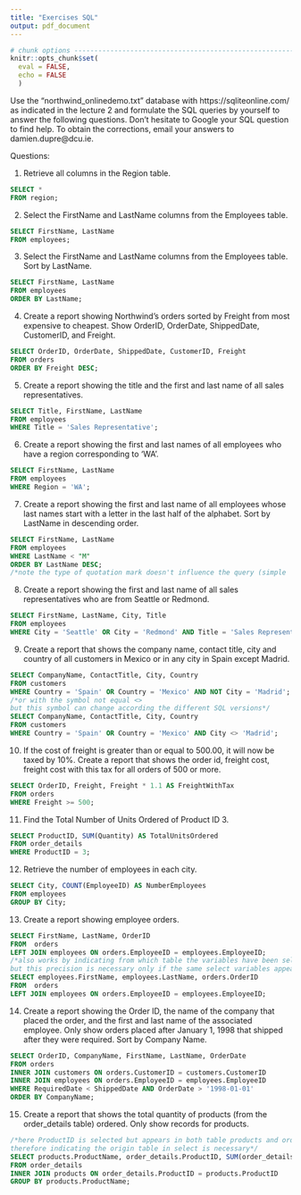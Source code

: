 ```yaml
---
title: "Exercises SQL"
output: pdf_document
---
```


```r
# chunk options ----------------------------------------------------------------
knitr::opts_chunk$set(
  eval = FALSE, 
  echo = FALSE
  )
```

Use the "northwind_onlinedemo.txt" database with https://sqliteonline.com/ as indicated in the lecture 2 and formulate the SQL queries by yourself to answer the following questions. Don’t hesitate to Google your SQL question to find help. To obtain the corrections, email your answers to damien.dupre@dcu.ie.

Questions:

1. Retrieve all columns in the Region table.

```sql
SELECT *
FROM region;
```

2. Select the FirstName and LastName columns from the Employees table.

```sql
SELECT FirstName, LastName
FROM employees;
```

3. Select the FirstName and LastName columns from the Employees table. Sort by LastName.

```sql
SELECT FirstName, LastName
FROM employees
ORDER BY LastName;
```

4. Create a report showing Northwind’s orders sorted by Freight from most expensive to cheapest. Show OrderID, OrderDate, ShippedDate, CustomerID, and Freight.

```sql
SELECT OrderID, OrderDate, ShippedDate, CustomerID, Freight
FROM orders
ORDER BY Freight DESC;
```

5. Create a report showing the title and the first and last name of all sales representatives.

```sql
SELECT Title, FirstName, LastName
FROM employees
WHERE Title = 'Sales Representative';
```

6. Create a report showing the first and last names of all employees who have a region corresponding to ‘WA’.

```sql
SELECT FirstName, LastName
FROM employees
WHERE Region = 'WA';
```

7. Create a report showing the first and last name of all employees whose last names start with a letter in the last half of the alphabet. Sort by LastName in descending order.

```sql
SELECT FirstName, LastName
FROM employees
WHERE LastName < "M"
ORDER BY LastName DESC;
/*note the type of quotation mark doesn't influence the query (simple ' or double ")*/
```

8. Create a report showing the first and last name of all sales representatives who are from Seattle or Redmond.

```sql
SELECT FirstName, LastName, City, Title
FROM employees
WHERE City = 'Seattle' OR City = 'Redmond' AND Title = 'Sales Representative';
```

9. Create a report that shows the company name, contact title, city and country of all customers in Mexico or in any city in Spain except Madrid.

```sql
SELECT CompanyName, ContactTitle, City, Country
FROM customers
WHERE Country = 'Spain' OR Country = 'Mexico' AND NOT City = 'Madrid';
/*or with the symbol not equal <> 
but this symbol can change according the different SQL versions*/
SELECT CompanyName, ContactTitle, City, Country
FROM customers
WHERE Country = 'Spain' OR Country = 'Mexico' AND City <> 'Madrid';
```

10. If the cost of freight is greater than or equal to 500.00, it will now be taxed by 10%. Create a report that shows the order id, freight cost, freight cost with this tax for all orders of 500 or more.

```sql
SELECT OrderID, Freight, Freight * 1.1 AS FreightWithTax
FROM orders
WHERE Freight >= 500;
```

11. Find the Total Number of Units Ordered of Product ID 3.

```sql
SELECT ProductID, SUM(Quantity) AS TotalUnitsOrdered
FROM order_details
WHERE ProductID = 3;
```

12. Retrieve the number of employees in each city.

```sql
SELECT City, COUNT(EmployeeID) AS NumberEmployees
FROM employees
GROUP BY City;
```

13. Create a report showing employee orders.

```sql
SELECT FirstName, LastName, OrderID
FROM  orders 
LEFT JOIN employees ON orders.EmployeeID = employees.EmployeeID;
/*also works by indicating from which table the variables have been selected
but this precision is necessary only if the same select variables appear in multiple tables*/
SELECT employees.FirstName, employees.LastName, orders.OrderID
FROM  orders 
LEFT JOIN employees ON orders.EmployeeID = employees.EmployeeID;
```

14. Create a report showing the Order ID, the name of the company that placed the order, and the first and last name of the associated employee. Only show orders placed after January 1, 1998 that shipped after they were required. Sort by Company Name.

```sql
SELECT OrderID, CompanyName, FirstName, LastName, OrderDate
FROM orders
INNER JOIN customers ON orders.CustomerID = customers.CustomerID
INNER JOIN employees ON orders.EmployeeID = employees.EmployeeID
WHERE RequiredDate < ShippedDate AND OrderDate > '1998-01-01'
ORDER BY CompanyName;
```

15. Create a report that shows the total quantity of products (from the order_details table) ordered. Only show records for products.

```sql
/*here ProductID is selected but appears in both table products and order_details
therefore indicating the origin table in select is necessary*/
SELECT products.ProductName, order_details.ProductID, SUM(order_details.Quantity) AS TotalQuantity
FROM order_details
INNER JOIN products ON order_details.ProductID = products.ProductID
GROUP BY products.ProductName;
```